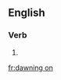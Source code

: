 ==English==

===Verb===
{{head|en|present participle}}

# {{present participle of|dawn on|lang=en|nocat=1}}

[[fr:dawning on]]